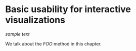 # Basic usability for interactive visualizations {#usability-for-visualizations}

*sample text*

We talk about the _FOO_ method\index{FOO} in this chapter.

